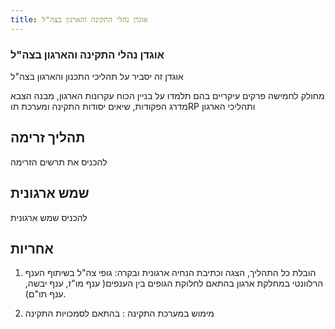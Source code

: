 ```yaml
---
title: אוגדן נהלי התקינה והארגון בצה"ל
---
```


### אוגדן נהלי התקינה והארגון בצה"ל

אוגדן זה יסביר על תהליכי התכנון והארגון בצה"ל

מחולק לחמישה פרקים עיקריים בהם תלמדו על בניין הכוח עקרונות הארגון, מבנה הצבא מדרג הפקודות, שיאים יסודות התקינה ומערכת תוRP ותהליכי הארגון

## תהליך זרימה

להכניס את תרשים הזרימה

## שמש ארגונית

להכניס שמש ארגונית

## אחריות

1) הובלת כל התהליך, הצגה וכתיבת הנחיה ארגונית ובקרה: גופי צה"ל בשיתוף הענף הרלוונטי במחלקת ארגון בהתאם לחלוקת הגופים בין הענפים( ענף מו"ז, ענף יבשה, ענף תו"ם). 

2) מימוש במערכת התקינה : בהתאם לסמכויות התקינה  


